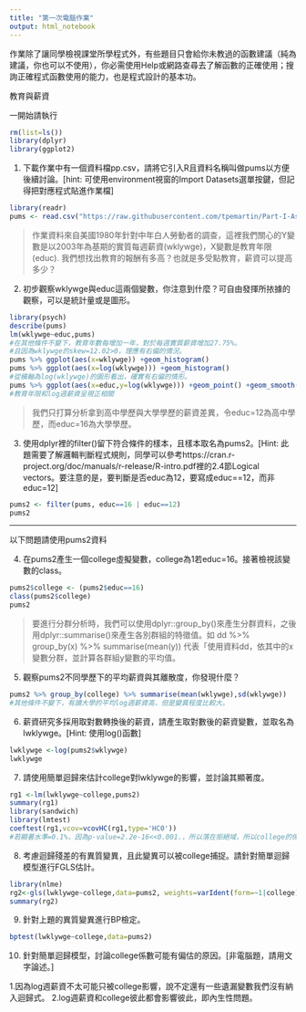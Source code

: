 ```yaml
---
title: "第一次電腦作業"
output: html_notebook
---
```

作業除了讓同學檢視課堂所學程式外，有些題目只會給你未教過的函數建議（純為建議，你也可以不使用），你必需使用Help或網路查尋去了解函數的正確使用；搜詢正確程式函數使用的能力，也是程式設計的基本功。

教育與薪資 

一開始請執行
```r
rm(list=ls())
library(dplyr)
library(ggplot2)
```

1. 下載作業中有一個資料檔pp.csv，請將它引入R且資料名稱叫做pums以方便後續討論。[hint: 可使用environment視窗的Import Datasets選單按鍵，但記得把對應程式貼進作業檔]
```r
library(readr)
pums <- read.csv("https://raw.githubusercontent.com/tpemartin/Part-I-Assignment/master/pp.csv")
```


> 作業資料來自美國1980年針對中年白人勞動者的調查，這裡我們關心的Y變數是以2003年為基期的實質每週薪資(wklywge)，X變數是教育年限(educ). 我們想找出教育的報酬有多高？也就是多受點教育，薪資可以提高多少？

2. 初步觀察wklywge與educ這兩個變數，你注意到什麼？可自由發揮所挔據的觀察，可以是統計量或是圖形。
```r
library(psych)
describe(pums)
lm(wklywge~educ,pums)
#在其他條件不變下，教育年數每增加一年，對於每週實質薪資增加27.75%。
#且因為wklywge的skew=12.02>0，理應有右偏的情況。
pums %>% ggplot(aes(x=wklywge)) +geom_histogram()
pums %>% ggplot(aes(x=log(wklywge))) +geom_histogram()
#從橫軸為log(wklywge)的圖形看出，確實有右偏的情形。
pums %>% ggplot(aes(x=educ,y=log(wklywge))) +geom_point() +geom_smooth(model=lm)
#教育年限和log週薪資呈現正相關
```


> 我們只打算分析拿到高中學歷與大學學歷的薪資差異，令educ=12為高中學歷，而educ=16為大學學歷。

3. 使用dplyr裡的filter()留下符合條件的樣本，且樣本取名為pums2。[Hint: 此題需要了解邏輯判斷程式規則，同學可以參考https://cran.r-project.org/doc/manuals/r-release/R-intro.pdf裡的2.4節Logical vectors。要注意的是，要判斷是否educ為12，要寫成educ==12，而非educ=12]
```r
pums2 <- filter(pums, educ==16 | educ==12)
pums2
```


***
以下問題請使用pums2資料

4. 在pums2產生一個college虛擬變數，college為1若educ=16。接著檢視該變數的class。
```r
pums2$college <- (pums2$educ==16)
class(pums2$college)
pums2
```


> 要進行分群分析時，我們可以使用dplyr::group_by()來產生分群資料，之後用dplyr::summarise()來產生各別群組的特徵值。如 dd %>% group_by(x) %>% summarise(mean(y)) 代表「使用資料dd，依其中的x變數分群，並計算各群組y變數的平均值。

5. 觀察pums2不同學歷下的平均薪資與其離散度，你發現什麼？
```r
pums2 %>% group_by(college) %>% summarise(mean(wklywge),sd(wklywge))
#其他條件不變下，有讀大學的平均log週薪資高，但是變異程度比較大。
```

6. 薪資研究多採用取對數轉換後的薪資，請產生取對數後的薪資變數，並取名為lwklywge。[Hint: 使用log()函數]
```r
lwklywge <-log(pums2$wklywge)
lwklywge
```

7. 請使用簡單迴歸來估計college對lwklywge的影響，並討論其顯著度。
```r
rg1 <-lm(lwklywge~college,pums2)
summary(rg1)
library(sandwich)
library(lmtest)
coeftest(rg1,vcov=vcovHC(rg1,type='HC0'))
#若顯著水準=0.1%，因為p-value=2.2e-16<<0.001.，所以落在拒絕域，所以college的係數顯著異於0，也就是說college對於lwklywge有顯著影響。
```

8. 考慮迴歸殘差的有異質變異，且此變異可以被college捕捉。請針對簡單迴歸模型進行FGLS估計。
```r
library(nlme)
rg2<-gls(lwklywge~college,data=pums2, weights=varIdent(form=~1|college))
summary(rg2)
```

9. 針對上題的異質變異進行BP檢定。
```r
bptest(lwklywge~college,data=pums2)
```

10. 針對簡單迴歸模型，討論college係數可能有偏估的原因。[非電腦題，請用文字論述。]

1.因為log週薪資不太可能只被college影響，說不定還有一些遺漏變數我們沒有納入迴歸式。
2.log週薪資和college彼此都會影響彼此，即內生性問題。

